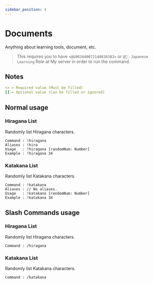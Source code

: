 ```yaml
---
sidebar_position: 4
---
```


# Documents

Anything about learning tools, document, etc.

> This requires you to have `<@&902440072148836383>` or `@🎌︱Japanese Learning` Role at My server in order to run the command.

## Notes

```yml
<> = Required value (Must be filled)
[] = Optional value (Can be filled or ignored)
```

## Normal usage

### Hiragana List

Randomly list Hiragana characters.

```tsx
Command : !hiragana
Aliases : !hira
Usage   : !hiragana [randomNum: Number]
Example : !hiragana 34
```

### Katakana List

Randomly list Katakana characters.

```tsx
Command : !katakana
Aliases : // No aliases.
Usage   : !katakana [randomNum: Number]
Example : !katakana 34
```

## Slash Commands usage

### Hiragana List

Randomly list Hiragana characters.

```tsx
Command : /hiragana
```

### Katakana List

Randomly list Katakana characters.

```tsx
Command : /katakana
```
